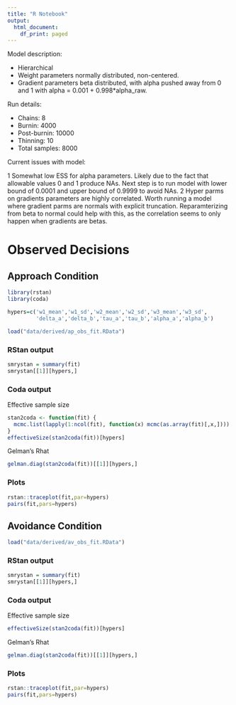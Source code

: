 ```yaml
---
title: "R Notebook"
output:
  html_document:
    df_print: paged
---
```


Model description:

* Hierarchical
* Weight parameters normally distributed, non-centered.
* Gradient parameters beta distributed, with alpha pushed away from 0 and 1 with alpha = 0.001 + 0.998*alpha_raw.

Run details: 

* Chains: 8
* Burnin: 4000
* Post-burnin: 10000
* Thinning: 10
* Total samples: 8000

Current issues with model:

1 Somewhat low ESS for alpha parameters. Likely due to the fact that allowable values 0 and 1 produce NAs. Next step is to run model with lower bound of 0.0001 and upper bound of 0.9999 to avoid NAs.
2 Hyper parms on gradients parameters are highly correlated. Worth running a model where gradient parms are normals with explicit truncation. Reparamterizing from beta to normal could help with this, as the correlation seems to only happen when gradients are betas.

# Observed Decisions

## Approach Condition

```r
library(rstan)
library(coda)

hypers=c('w1_mean','w1_sd','w2_mean','w2_sd','w3_mean','w3_sd',
         'delta_a','delta_b','tau_a','tau_b','alpha_a','alpha_b')

load("data/derived/ap_obs_fit.RData")
```

### RStan output

```r
smrystan = summary(fit)
smrystan[[1]][hypers,]
```

### Coda output

Effective sample size

```r
stan2coda <- function(fit) {
  mcmc.list(lapply(1:ncol(fit), function(x) mcmc(as.array(fit)[,x,])))
}
effectiveSize(stan2coda(fit))[hypers]
```

Gelman's Rhat

```r
gelman.diag(stan2coda(fit))[[1]][hypers,]
```

### Plots

```r
rstan::traceplot(fit,par=hypers)
pairs(fit,pars=hypers)
```

## Avoidance Condition

```r
load("data/derived/av_obs_fit.RData")
```

### RStan output

```r
smrystan = summary(fit)
smrystan[[1]][hypers,]
```

### Coda output

Effective sample size
```r
effectiveSize(stan2coda(fit))[hypers]
```

Gelman's Rhat

```r
gelman.diag(stan2coda(fit))[[1]][hypers,]
```

### Plots

```r
rstan::traceplot(fit,par=hypers)
pairs(fit,pars=hypers)
```
